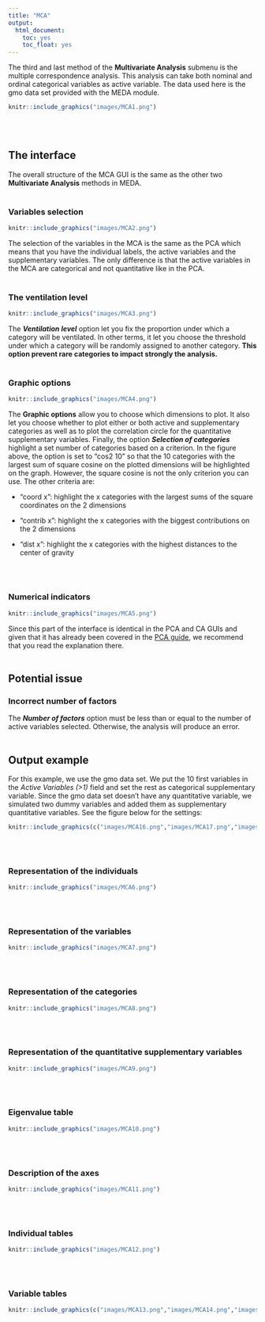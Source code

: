 ```yaml
---
title: "MCA"
output:
  html_document:
    toc: yes
    toc_float: yes
---
```


The third and last method of the **Multivariate Analysis** submenu is the multiple correspondence analysis. This analysis can take both nominal and ordinal categorical variables as active variable. The data used here is the gmo data set provided with the MEDA module.
```r
knitr::include_graphics("images/MCA1.png")
```
<br><br />

## **The interface**

The overall structure of the MCA GUI is the same as the other two **Multivariate Analysis** methods in MEDA.
<br><br />

### Variables selection
```r
knitr::include_graphics("images/MCA2.png")
```

The selection of the variables in the MCA is the same as the PCA which means that you have the individual labels, the active variables and the supplementary variables. The only difference is that the active variables in the MCA are categorical and not quantitative like in the PCA.
<br><br />

### The ventilation level
```r
knitr::include_graphics("images/MCA3.png")
```

The __*Ventilation level*__ option let you fix the proportion under which a category will be ventilated. In other terms, it let you choose the threshold under which a category will be randomly assigned to another category. **This option prevent rare categories to impact strongly the analysis.**
<br><br />

### Graphic options
```r
knitr::include_graphics("images/MCA4.png")
```

The __Graphic options__ allow you to choose which dimensions to plot. It also let you choose whether to plot either or both active and supplementary categories as well as to plot the correlation circle for the quantitative supplementary variables. Finally, the option __*Selection of categories*__ highlight a set number of categories based on a criterion. In the figure above, the option is set to "cos2 10" so that the 10 categories with the largest sum of square cosine on the plotted dimensions will be highlighted on the graph. However, the square cosine is not the only criterion you can use. The other criteria are:

* "coord x": highlight the x categories with the largest sums of the square coordinates on the 2 dimensions

* "contrib x": highlight the x categories with the biggest contributions on the 2 dimensions

* "dist x": highlight the x categories with the highest distances to the center of gravity

<br><br />

### Numerical indicators
```r
knitr::include_graphics("images/MCA5.png")
```

Since this part of the interface is identical in the PCA and CA GUIs and given that it has already been covered in the [PCA guide](PCA.html#numerical-indicators), we recommend that you read the explanation there.
<br><br />

## **Potential issue**

### Incorrect number of factors

The __*Number of factors*__ option must be less than or equal to the number of active variables selected. Otherwise, the analysis will produce an error.
<br><br />

## **Output example**

For this example, we use the gmo data set. We put the 10 first variables in the *Active Variables (>1)* field and set the rest as categorical supplementary variable. Since the gmo data set doesn't have any quantitative variable, we simulated two dummy variables and added them as supplementary quantitative variables.
See the figure below for the settings:
```r
knitr::include_graphics(c("images/MCA16.png","images/MCA17.png","images/MCA18.png"))
```
<br><br />

### Representation of the individuals
```r
knitr::include_graphics("images/MCA6.png")
```
<br><br />

### Representation of the variables
```r
knitr::include_graphics("images/MCA7.png")
```
<br><br />

### Representation of the categories
```r
knitr::include_graphics("images/MCA8.png")
```
<br><br />

### Representation of the quantitative supplementary variables
```r
knitr::include_graphics("images/MCA9.png")
```
<br><br />

### Eigenvalue table
```r
knitr::include_graphics("images/MCA10.png")
```
<br><br />

### Description of the axes
```r
knitr::include_graphics("images/MCA11.png")
```
<br><br />

### Individual tables
```r
knitr::include_graphics("images/MCA12.png")
```
<br><br />

### Variable tables
```r
knitr::include_graphics(c("images/MCA13.png","images/MCA14.png","images/MCA15.png"))
```
<br><br />